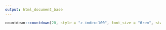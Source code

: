 ```yaml
---
output: html_document_base
---
```


```r
countdown::countdown(20, style = "z-index:100", font_size = "6rem", start_immediately = TRUE, warn_when = 60)
```
